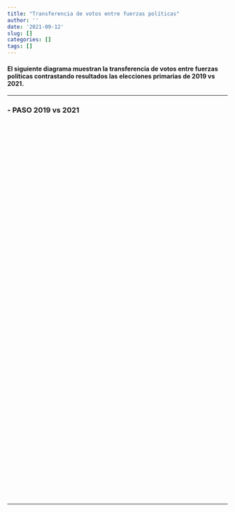```yaml
---
title: "Transferencia de votos entre fuerzas políticas"
author: ''
date: '2021-09-12'
slug: []
categories: []
tags: []
---
```

<style type="text/css">
.main-container {
  max-width: 1800px;
  margin-left: auto;
  margin-right: auto;
}
</style>

#### El siguiente diagrama muestran la transferencia de votos entre fuerzas políticas contrastando resultados las elecciones primarias de **2019 vs 2021**.  

------------


### -  PASO 2019 vs 2021



```{=html }
<div class="flourish-embed flourish-sankey" data-src="visualisation/7254661"style = "height: 860px; width: 860px; justify-content: center;:"><script src="https://public.flourish.studio/resources/embed.js"></script></div>
```



------------


